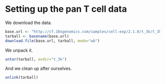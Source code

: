 # Setting up the pan T cell data

We download the data.

```r
base.url <- "http://cf.10xgenomics.com/samples/cell-exp/2.1.0/t_3k/t_3k_raw_gene_bc_matrices.tar.gz"
tarball <- basename(base.url)
download.file(base.url, tarball, mode="wb")
```

We unpack it.

```r
untar(tarball, exdir="t_3k")
```

And we clean up after ourselves.

```r
unlink(tarball)
```
